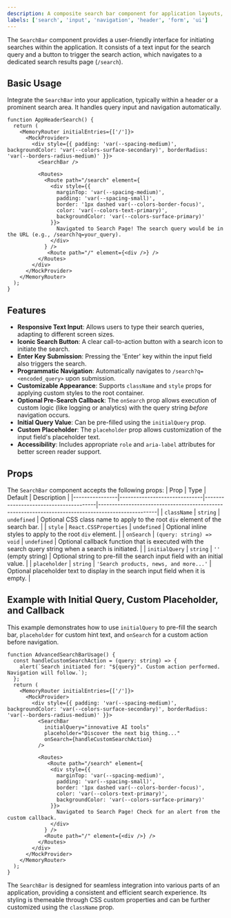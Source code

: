 ```yaml
---
description: A composite search bar component for application layouts, enabling users to input queries and navigate to search results.
labels: ['search', 'input', 'navigation', 'header', 'form', 'ui']
---
```


The `SearchBar` component provides a user-friendly interface for initiating searches within the application. It consists of a text input for the search query and a button to trigger the search action, which navigates to a dedicated search results page (`/search`).

## Basic Usage

Integrate the `SearchBar` into your application, typically within a header or a prominent search area. It handles query input and navigation automatically.

```tsx
function AppHeaderSearch() {
  return (
    <MemoryRouter initialEntries={['/']}>
      <MockProvider>
        <div style={{ padding: 'var(--spacing-medium)', backgroundColor: 'var(--colors-surface-secondary)', borderRadius: 'var(--borders-radius-medium)' }}>
          <SearchBar />
          
          <Routes>
            <Route path="/search" element={
              <div style={{
                marginTop: 'var(--spacing-medium)',
                padding: 'var(--spacing-small)',
                border: '1px dashed var(--colors-border-focus)',
                color: 'var(--colors-text-primary)',
                backgroundColor: 'var(--colors-surface-primary)'
              }}>
                Navigated to Search Page! The search query would be in the URL (e.g., /search?q=your_query).
              </div>
            } />
             <Route path="/" element={<div />} />
          </Routes>
        </div>
      </MockProvider>
    </MemoryRouter>
  );
}
```
## Features
-   **Responsive Text Input**: Allows users to type their search queries, adapting to different screen sizes.
-   **Iconic Search Button**: A clear call-to-action button with a search icon to initiate the search.
-   **Enter Key Submission**: Pressing the 'Enter' key within the input field also triggers the search.
-   **Programmatic Navigation**: Automatically navigates to `/search?q=<encoded_query>` upon submission.
-   **Customizable Appearance**: Supports `className` and `style` props for applying custom styles to the root container.
-   **Optional Pre-Search Callback**: The `onSearch` prop allows execution of custom logic (like logging or analytics) with the query string *before* navigation occurs.
-   **Initial Query Value**: Can be pre-filled using the `initialQuery` prop.
-   **Custom Placeholder**: The `placeholder` prop allows customization of the input field's placeholder text.
-   **Accessibility**: Includes appropriate `role` and `aria-label` attributes for better screen reader support.
## Props
The `SearchBar` component accepts the following props:
| Prop           | Type                         | Default                               | Description                                                                                       |
|----------------|------------------------------|---------------------------------------|---------------------------------------------------------------------------------------------------|
| `className`    | `string`                     | `undefined`                           | Optional CSS class name to apply to the root `div` element of the search bar.                     |
| `style`        | `React.CSSProperties`        | `undefined`                           | Optional inline styles to apply to the root `div` element.                                        |
| `onSearch`     | `(query: string) => void`    | `undefined`                           | Optional callback function that is executed with the search query string when a search is initiated. |
| `initialQuery` | `string`                     | `''` (empty string)                   | Optional string to pre-fill the search input field with an initial value.                         |
| `placeholder`  | `string`                     | `'Search products, news, and more...'` | Optional placeholder text to display in the search input field when it is empty.                   |
## Example with Initial Query, Custom Placeholder, and Callback
This example demonstrates how to use `initialQuery` to pre-fill the search bar, `placeholder` for custom hint text, and `onSearch` for a custom action before navigation.
```tsx
function AdvancedSearchBarUsage() {
  const handleCustomSearchAction = (query: string) => {
    alert(`Search initiated for: "${query}". Custom action performed. Navigation will follow.`);
  };
  return (
    <MemoryRouter initialEntries={['/']}>
      <MockProvider>
        <div style={{ padding: 'var(--spacing-medium)', backgroundColor: 'var(--colors-surface-secondary)', borderRadius: 'var(--borders-radius-medium)' }}>
          <SearchBar
            initialQuery="innovative AI tools"
            placeholder="Discover the next big thing..."
            onSearch={handleCustomSearchAction}
          />
          
          <Routes>
             <Route path="/search" element={
              <div style={{
                marginTop: 'var(--spacing-medium)',
                padding: 'var(--spacing-small)',
                border: '1px dashed var(--colors-border-focus)',
                color: 'var(--colors-text-primary)',
                backgroundColor: 'var(--colors-surface-primary)'
              }}>
                Navigated to Search Page! Check for an alert from the custom callback.
              </div>
            } />
            <Route path="/" element={<div />} />
          </Routes>
        </div>
      </MockProvider>
    </MemoryRouter>
  );
}
```
The `SearchBar` is designed for seamless integration into various parts of an application, providing a consistent and efficient search experience.
Its styling is themeable through CSS custom properties and can be further customized using the `className` prop.